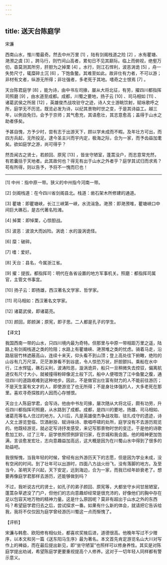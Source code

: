 ```yaml
---
---
---
```

title: 送天台陈庭学
---




宋濂

西南山水，惟川蜀最奇。然去中州万里 [1] ，陆有剑阁栈道之险 [2] ，水有瞿塘、滟滪之虞 [3] 。跨马行，则竹间山高者，累旬日不见其巅际。临上而俯视，绝壑万仞，杳莫测其所穷，肝胆为之掉栗 [4] 。水行，则江石悍利，波恶涡诡 [5] ，舟一失势尺寸，辄糜碎土沉 [6] ，下饱鱼鳖。其难至如此。故非仕有力者，不可以游；非材有文者，纵游无所得；非壮强者，多老死于其地。嗜奇之士恨焉 [7] 。

天台陈君庭学 [8] ，能为诗，由中书左司掾，屡从大将北征，有劳，擢四川都指挥司照磨 [9] ，由水道至成都。成都，川蜀之要地，扬子云 [10] 、司马相如 [11] 、诸葛武侯之所居 [12] ，英雄俊杰战攻驻守之迹，诗人文士游眺饮射，赋咏歌呼之所，庭学无不历览。既览必发为诗，以纪其景物时世之变，于是其诗益工。越三年，以例自免归，会予于京师；其气愈充，其语愈壮，其志意愈高；盖得于山水之助者侈矣。

予甚自愧，方予少时，尝有志于出游天下，顾以学未成而不暇。及年壮方可出，而四方兵起，无所投足。逮今圣主兴而宇内定，极海之际，合为一家，而予齿益加耄矣。欲如庭学之游，尚可得乎？

然吾闻古之贤士，若颜回、原宪 [13] ，皆坐守陋室，蓬蒿没户，而志意常充然，有若囊括于天地者。此其故何也？得无有出于山水之外者乎？庭学其试归而求焉？苟有所得，则以告予，予将不一愧而巳也！



* * *



[1] 中州：指中原一带。狭义的中州指今河南一带。

[2] 剑阁栈道：在今四川省剑阁县北。栈道：凿石架木所修建的通道。

[3] 瞿塘：即瞿塘峡，长江三峡第一峡，水流湍急。滟滪：即滟滪堆，瞿塘峡口中间巨大礁石，是古代著名险滩。

[4] 掉栗：即悼栗，心惊胆战。

[5] 波恶：波浪大而凶险。涡诡：水的漩涡诡怪。

[6] 糜：破碎。

[7] 嗜：爱好。

[8] 天台：县名，今属浙江省。

[9] 擢：提拔。都指挥司：明代在各省设置的地方军事机关。照磨：都指挥司属官，主管文书事宜。

[10] 扬子云：即扬雄，西汉著名文学家、哲学家。

[11] 司马相如：西汉著名文学家。

[12] 诸葛武侯，即诸葛亮。

[13] 颜回，即颜渊；原宪，即子思。二人都是孔子的学生。

【译文】

我国西南一带的山水，只四川境内最为奇特。但那里与中原一带相距万里之遥，陆路上有剑阁栈道之类的险阻；水路上有瞿塘峡、滟滪堆之类的忧虑。骑着马走，沿路层层竹林遮蔽高山，连续十来天，仰头看不到山顶；登上高处往下俯瞰，绝险的山谷有几万尺深，茫茫渺渺看不到谷底，令人惊恐万状，肝胆颤抖。乘船在水中行，江水悍猛，礁石尖利，波涛险恶，漩涡诡异，船只一旦稍微失去控驭，偏离航道仅有尺寸大小，就被撞得粉碎像泥土般下沉，船中人便喂饱了江中鱼鳖之腹，通往四川的道路艰难到这种地步。因此，不是做官出仕富有财力的人不能前往游历；不是天生富有文才的人，即使游览了也无所得；不是身壮体强的人，大多老死在那里。喜欢寻奇探胜的人因而心存憾恨。

天台士人陈庭学君，会写诗。他由中书左司掾，屡次随从大将北征，颇有功劳，升任四川都指挥司照磨，从水路到了成都。成都，是四川的要地，扬雄、司马相如、诸葛亮等名人住过的地方。入川后，凡是英雄俊杰争战攻取、驻扎戍守的遗迹，诗人文土游览登临、饮酒射投、赋诗咏诗、歌唱呼啸的处所，庭学没有不去游历观览的。他既经游览，就必定写诗抒发感受，来记写那景物时世的变迁。于是他的诗歌愈加工妙。过了三年，庭学依照惯例辞官归家，在京城和我会面。他的精神更加饱满，言谈愈发宏壮，志向意趣益加高远，这大概是因为在川蜀山水中得到了很多的助益吧。

我很惭愧，当我年轻的时候，曾经有出外游历天下的志愿，但是因为学业未成，没有空闲的时间。到了壮年可以出游时，四面八方战火纷飞，没有落脚的地方。及至当今，圣明天子兴起，天下安定，远到海边，合为一家，而我已经年龄衰老了。想要再像庭学君那样去游历，还能够做到吗？

不过，我听说古代的贤士，如孔子的弟子颜回、原宪等，大都坐守乡间甘居陋室，蓬蒿杂草遮没了门户，但他们的志向意趣却经常是很充沛的，好像他们的胸中存在足以包容天地万物的精神力量。这是什么原因呢？莫非有超出于山水之外的东西吗？希望庭学君归去之后，尝试探求一番。如果有什么新的体会，就请把它告诉给我，我将不仅仅因为庭学曾经游历川蜀这一点而惭愧了。

【评析】

宋濂与韩愈、欧阳修有相似处，都喜欢奖掖后进，道德很高。他晚年写过不少赠序，以本文和另一篇《送东阳马生序》最为著名。本文首先肯定游览名山大川对写作上的裨益，而在最后提出新见，即“坐守陋室”也照样可以修身养性。其实是对陈庭学提出劝诫，希望陈庭学更要重视提高个人修养。这对于一切年轻人同样都有警示意义。